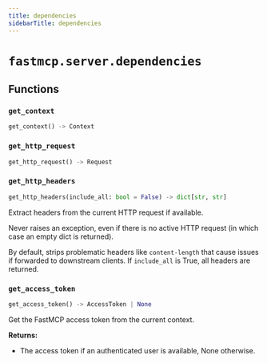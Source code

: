 ```yaml
---
title: dependencies
sidebarTitle: dependencies
---
```


# `fastmcp.server.dependencies`

## Functions

### `get_context` <sup><a href="https://github.com/saintx/fastmcp/blob/main/src/fastmcp/server/dependencies.py#L30" target="_blank"><Icon icon="github" style="width: 14px; height: 14px;" /></a></sup>

```python
get_context() -> Context
```

### `get_http_request` <sup><a href="https://github.com/saintx/fastmcp/blob/main/src/fastmcp/server/dependencies.py#L42" target="_blank"><Icon icon="github" style="width: 14px; height: 14px;" /></a></sup>

```python
get_http_request() -> Request
```

### `get_http_headers` <sup><a href="https://github.com/saintx/fastmcp/blob/main/src/fastmcp/server/dependencies.py#L56" target="_blank"><Icon icon="github" style="width: 14px; height: 14px;" /></a></sup>

```python
get_http_headers(include_all: bool = False) -> dict[str, str]
```


Extract headers from the current HTTP request if available.

Never raises an exception, even if there is no active HTTP request (in which case
an empty dict is returned).

By default, strips problematic headers like `content-length` that cause issues if forwarded to downstream clients.
If `include_all` is True, all headers are returned.


### `get_access_token` <sup><a href="https://github.com/saintx/fastmcp/blob/main/src/fastmcp/server/dependencies.py#L105" target="_blank"><Icon icon="github" style="width: 14px; height: 14px;" /></a></sup>

```python
get_access_token() -> AccessToken | None
```


Get the FastMCP access token from the current context.

**Returns:**
- The access token if an authenticated user is available, None otherwise.

